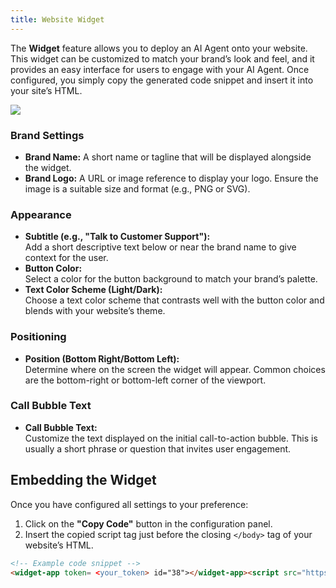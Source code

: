 ```yaml
---
title: Website Widget
---
```


The **Widget** feature allows you to deploy an AI Agent onto your website. This widget can be customized to match your brand’s look and feel, and it provides an easy interface for users to engage with your AI Agent. Once configured, you simply copy the generated code snippet and insert it into your site’s HTML.

<Frame>
  <img src="/images/settings/widgets.png" />
</Frame>


### Brand Settings

- **Brand Name:** A short name or tagline that will be displayed alongside the widget.
- **Brand Logo:** A URL or image reference to display your logo. Ensure the image is a suitable size and format (e.g., PNG or SVG).

### Appearance

- **Subtitle (e.g., "Talk to Customer Support"):**  
  Add a short descriptive text below or near the brand name to give context for the user.
- **Button Color:**  
  Select a color for the button background to match your brand’s palette.
- **Text Color Scheme (Light/Dark):**  
  Choose a text color scheme that contrasts well with the button color and blends with your website’s theme.

### Positioning

- **Position (Bottom Right/Bottom Left):**  
  Determine where on the screen the widget will appear. Common choices are the bottom-right or bottom-left corner of the viewport.

### Call Bubble Text

- **Call Bubble Text:**  
  Customize the text displayed on the initial call-to-action bubble. This is usually a short phrase or question that invites user engagement.

## Embedding the Widget

Once you have configured all settings to your preference:

1. Click on the **"Copy Code"** button in the configuration panel.
2. Insert the copied script tag just before the closing `</body>` tag of your website’s HTML.

```html
<!-- Example code snippet -->
<widget-app token= <your_token> id="38"></widget-app><script src="https://widget-agent-prod.s3.ap-south-1.amazonaws.com/widget.js"></script>